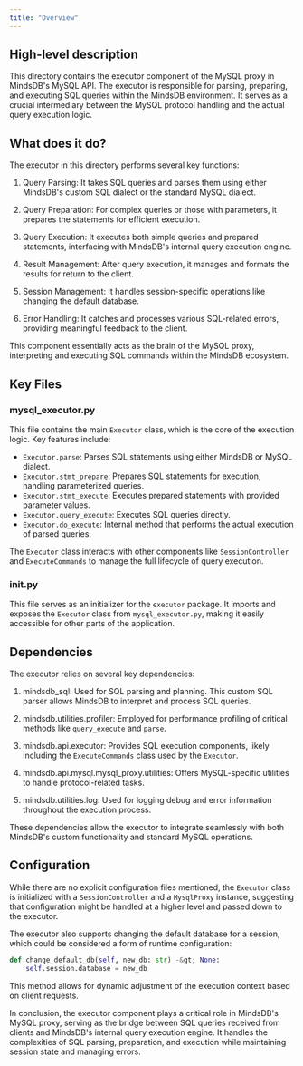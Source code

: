 ```yaml
---
title: "Overview"
---
```


## High-level description
This directory contains the executor component of the MySQL proxy in MindsDB's MySQL API. The executor is responsible for parsing, preparing, and executing SQL queries within the MindsDB environment. It serves as a crucial intermediary between the MySQL protocol handling and the actual query execution logic.

## What does it do?
The executor in this directory performs several key functions:

1. Query Parsing: It takes SQL queries and parses them using either MindsDB's custom SQL dialect or the standard MySQL dialect.

2. Query Preparation: For complex queries or those with parameters, it prepares the statements for efficient execution.

3. Query Execution: It executes both simple queries and prepared statements, interfacing with MindsDB's internal query execution engine.

4. Result Management: After query execution, it manages and formats the results for return to the client.

5. Session Management: It handles session-specific operations like changing the default database.

6. Error Handling: It catches and processes various SQL-related errors, providing meaningful feedback to the client.

This component essentially acts as the brain of the MySQL proxy, interpreting and executing SQL commands within the MindsDB ecosystem.

## Key Files

### mysql_executor.py
This file contains the main `Executor` class, which is the core of the execution logic. Key features include:

- `Executor.parse`: Parses SQL statements using either MindsDB or MySQL dialect.
- `Executor.stmt_prepare`: Prepares SQL statements for execution, handling parameterized queries.
- `Executor.stmt_execute`: Executes prepared statements with provided parameter values.
- `Executor.query_execute`: Executes SQL queries directly.
- `Executor.do_execute`: Internal method that performs the actual execution of parsed queries.

The `Executor` class interacts with other components like `SessionController` and `ExecuteCommands` to manage the full lifecycle of query execution.

### __init__.py
This file serves as an initializer for the `executor` package. It imports and exposes the `Executor` class from `mysql_executor.py`, making it easily accessible for other parts of the application.

## Dependencies
The executor relies on several key dependencies:

1. mindsdb_sql: Used for SQL parsing and planning. This custom SQL parser allows MindsDB to interpret and process SQL queries.

2. mindsdb.utilities.profiler: Employed for performance profiling of critical methods like `query_execute` and `parse`.

3. mindsdb.api.executor: Provides SQL execution components, likely including the `ExecuteCommands` class used by the `Executor`.

4. mindsdb.api.mysql.mysql_proxy.utilities: Offers MySQL-specific utilities to handle protocol-related tasks.

5. mindsdb.utilities.log: Used for logging debug and error information throughout the execution process.

These dependencies allow the executor to integrate seamlessly with both MindsDB's custom functionality and standard MySQL operations.

## Configuration
While there are no explicit configuration files mentioned, the `Executor` class is initialized with a `SessionController` and a `MysqlProxy` instance, suggesting that configuration might be handled at a higher level and passed down to the executor.

The executor also supports changing the default database for a session, which could be considered a form of runtime configuration:

```python
def change_default_db(self, new_db: str) -&gt; None:
    self.session.database = new_db
```

This method allows for dynamic adjustment of the execution context based on client requests.

In conclusion, the executor component plays a critical role in MindsDB's MySQL proxy, serving as the bridge between SQL queries received from clients and MindsDB's internal query execution engine. It handles the complexities of SQL parsing, preparation, and execution while maintaining session state and managing errors.